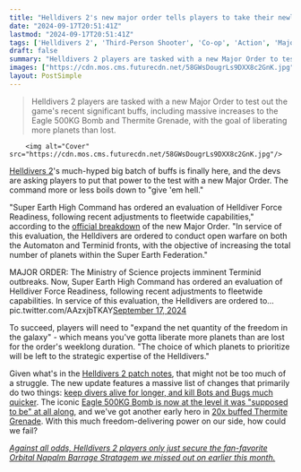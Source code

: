 ```yaml
---
title: "Helldivers 2's new major order tells players to take their newly buffed weapons and let 'em rip to 'expand the net quantity of freedom' across the galaxy"
date: "2024-09-17T20:51:41Z"
lastmod: "2024-09-17T20:51:41Z"
tags: ['Helldivers 2', 'Third-Person Shooter', 'Co-op', 'Action', 'Major Order', 'Update', 'Patch Notes', 'Buff', 'Eagle 500KG Bomb', 'Thermite Grenade', 'Orbital Napalm Barrage', 'PlayStation', 'PC']
draft: false
summary: "Helldivers 2 players are tasked with a new Major Order to test out the game's recent significant buffs, including massive increases to the Eagle 500KG Bomb and Thermite Grenade, with the goal of liberating more planets than lost."
images: ["https://cdn.mos.cms.futurecdn.net/58GWsDougrLs9DXX8c2GnK.jpg"]
layout: PostSimple
---
```

> Helldivers 2 players are tasked with a new Major Order to test out the game's recent significant buffs, including massive increases to the Eagle 500KG Bomb and Thermite Grenade, with the goal of liberating more planets than lost.


        <img alt="Cover" src="https://cdn.mos.cms.futurecdn.net/58GWsDougrLs9DXX8c2GnK.jpg"/>
        
[Helldivers 2](https://www.gamesradar.com/helldivers-2-guide/)'s much-hyped big batch of buffs is finally here, and the devs are asking players to put that power to the test with a new Major Order. The command more or less boils down to "give 'em hell."

"Super Earth High Command has ordered an evaluation of Helldiver Force Readiness, following recent adjustments to fleetwide capabilities," according to the [official breakdown](https://x.com/helldivers2/status/1836068347911303502) of the new Major Order. "In service of this evaluation, the Helldivers are ordered to conduct open warfare on both the Automaton and Terminid fronts, with the objective of increasing the total number of planets within the Super Earth Federation." 

MAJOR ORDER: The Ministry of Science projects imminent Terminid outbreaks. Now, Super Earth High Command has ordered an evaluation of Helldiver Force Readiness, following recent adjustments to fleetwide capabilities. In service of this evaluation, the Helldivers are ordered to… pic.twitter.com/AAzxjbTKAY[September 17, 2024](https://twitter.com/helldivers2/status/1836068347911303502)

To succeed, players will need to "expand the net quantity of the freedom in the galaxy" - which means you've gotta liberate more planets than are lost for the order's weeklong duration. "The choice of which planets to prioritize will be left to the strategic expertise of the Helldivers."

Given what's in the [Helldivers 2 patch notes](https://www.gamesradar.com/games/third-person-shooter/helldivers-2-patch-notes/), that might not be too much of a struggle. The new update features a massive list of changes that primarily do two things: [keep divers alive for longer, and kill Bots and Bugs much quicker](https://www.gamesradar.com/games/third-person-shooter/first-major-patch-of-helldivers-2s-60-day-plan-is-a-huge-list-of-changes-designed-to-do-two-things-keep-divers-alive-for-longer-and-kill-bots-and-bugs-much-quicker/). The iconic [Eagle 500KG Bomb is now at the level it was "supposed to be" at all along](https://www.gamesradar.com/games/third-person-shooter/helldivers-2-is-buffing-the-iconic-eagle-500kg-bomb-to-the-level-it-was-supposed-to-be-at-all-along-big-booms-should-boom-big/), and we've got another early hero in [20x buffed Thermite Grenade](https://www.gamesradar.com/games/third-person-shooter/the-early-hero-of-helldivers-2s-big-september-17-update-is-the-thermite-grenade-which-arrowhead-buffed-from-100-to-2000-democracy-delivering-explosion-damage/). With this much freedom-delivering power on our side, how could we fail?

[<em>Against all odds, Helldivers 2 players only just secure the fan-favorite Orbital Napalm Barrage Stratagem we missed out on earlier this month.</em>](https://www.gamesradar.com/games/third-person-shooter/against-all-odds-helldivers-2-players-only-just-secure-the-fan-favorite-orbital-napalm-barrage-stratagem-we-missed-out-on-earlier-this-month/)
        